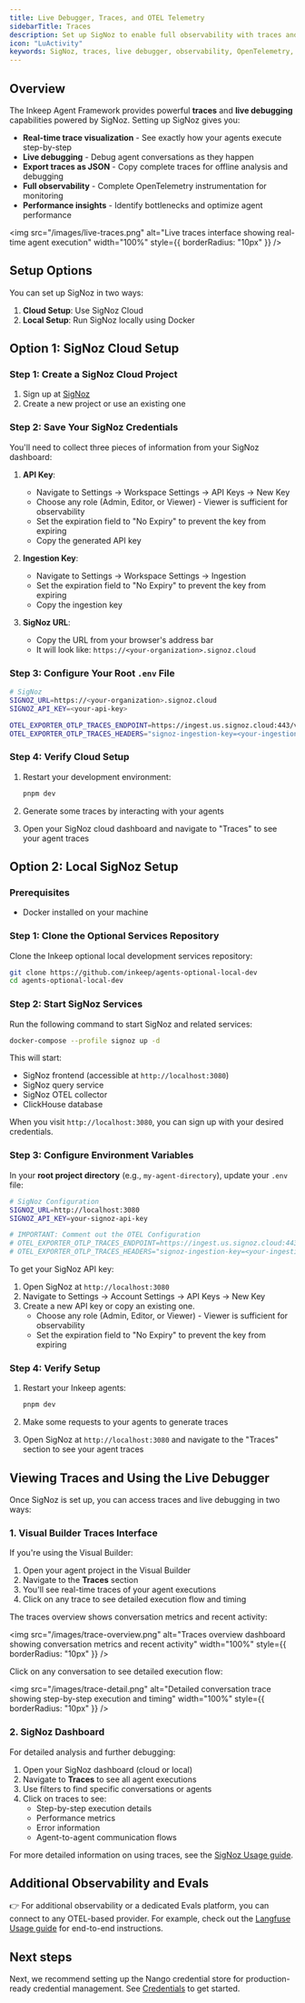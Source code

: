 ```yaml
---
title: Live Debugger, Traces, and OTEL Telemetry 
sidebarTitle: Traces
description: Set up SigNoz to enable full observability with traces and live debugging capabilities for your agents.
icon: "LuActivity"
keywords: SigNoz, traces, live debugger, observability, OpenTelemetry, monitoring, distributed tracing, debugging, copy trace, export trace, JSON export
---
```


## Overview

The Inkeep Agent Framework provides powerful **traces** and **live debugging** capabilities powered by SigNoz. Setting up SigNoz gives you:

- **Real-time trace visualization** - See exactly how your agents execute step-by-step
- **Live debugging** - Debug agent conversations as they happen
- **Export traces as JSON** - Copy complete traces for offline analysis and debugging
- **Full observability** - Complete OpenTelemetry instrumentation for monitoring
- **Performance insights** - Identify bottlenecks and optimize agent performance

<img
  src="/images/live-traces.png"
  alt="Live traces interface showing real-time agent execution"
  width="100%"
  style={{ borderRadius: "10px" }}
/>

## Setup Options

You can set up SigNoz in two ways:

1. **Cloud Setup**: Use SigNoz Cloud
2. **Local Setup**: Run SigNoz locally using Docker 

## Option 1: SigNoz Cloud Setup

<YouTubeVideo videoId="F8n6427hjUE" title="SigNoz Cloud Setup" caption="Visual guide to the SigNoz Cloud Setup steps" />

### Step 1: Create a SigNoz Cloud Project

1. Sign up at [SigNoz](https://signoz.io/teams/)
2. Create a new project or use an existing one

### Step 2: Save Your SigNoz Credentials

You'll need to collect three pieces of information from your SigNoz dashboard:

1. **API Key**: 
   - Navigate to Settings → Workspace Settings → API Keys → New Key
   - Choose any role (Admin, Editor, or Viewer) - Viewer is sufficient for observability
   - Set the expiration field to "No Expiry" to prevent the key from expiring
   - Copy the generated API key

2. **Ingestion Key**:
   - Navigate to Settings → Workspace Settings → Ingestion
   - Set the expiration field to "No Expiry" to prevent the key from expiring
   - Copy the ingestion key

3. **SigNoz URL**:
   - Copy the URL from your browser's address bar
   - It will look like: `https://<your-organization>.signoz.cloud`

### Step 3: Configure Your Root `.env` File

```bash
# SigNoz
SIGNOZ_URL=https://<your-organization>.signoz.cloud
SIGNOZ_API_KEY=<your-api-key>

OTEL_EXPORTER_OTLP_TRACES_ENDPOINT=https://ingest.us.signoz.cloud:443/v1/traces
OTEL_EXPORTER_OTLP_TRACES_HEADERS="signoz-ingestion-key=<your-ingestion-key>"
```

### Step 4: Verify Cloud Setup

1. Restart your development environment:
   ```bash
   pnpm dev
   ```

2. Generate some traces by interacting with your agents

3. Open your SigNoz cloud dashboard and navigate to "Traces" to see your agent traces

## Option 2: Local SigNoz Setup

<YouTubeVideo videoId="DWuL4AeRzAA" title="Local SigNoz Setup" caption="Visual guide to the Local SigNoz Setup steps" />

### Prerequisites

- Docker installed on your machine

### Step 1: Clone the Optional Services Repository

Clone the Inkeep optional local development services repository:

```bash
git clone https://github.com/inkeep/agents-optional-local-dev
cd agents-optional-local-dev
```

### Step 2: Start SigNoz Services

Run the following command to start SigNoz and related services:

```bash
docker-compose --profile signoz up -d
```

This will start:
- SigNoz frontend (accessible at `http://localhost:3080`)
- SigNoz query service
- SigNoz OTEL collector
- ClickHouse database

When you visit `http://localhost:3080`, you can sign up with your desired credentials.

### Step 3: Configure Environment Variables

In your **root project directory** (e.g., `my-agent-directory`), update your `.env` file:

```bash
# SigNoz Configuration
SIGNOZ_URL=http://localhost:3080
SIGNOZ_API_KEY=your-signoz-api-key

# IMPORTANT: Comment out the OTEL Configuration
# OTEL_EXPORTER_OTLP_TRACES_ENDPOINT=https://ingest.us.signoz.cloud:443/v1/traces
# OTEL_EXPORTER_OTLP_TRACES_HEADERS="signoz-ingestion-key=<your-ingestion-key>"
```

To get your SigNoz API key:

1. Open SigNoz at `http://localhost:3080`
2. Navigate to Settings → Account Settings → API Keys → New Key
3. Create a new API key or copy an existing one.
   - Choose any role (Admin, Editor, or Viewer) - Viewer is sufficient for observability
   - Set the expiration field to "No Expiry" to prevent the key from expiring

### Step 4: Verify Setup

1. Restart your Inkeep agents:
   ```bash
   pnpm dev
   ```

2. Make some requests to your agents to generate traces

3. Open SigNoz at `http://localhost:3080` and navigate to the "Traces" section to see your agent traces

## Viewing Traces and Using the Live Debugger

Once SigNoz is set up, you can access traces and live debugging in two ways:

### 1. Visual Builder Traces Interface

If you're using the Visual Builder:

1. Open your agent project in the Visual Builder
2. Navigate to the **Traces** section
3. You'll see real-time traces of your agent executions
4. Click on any trace to see detailed execution flow and timing

The traces overview shows conversation metrics and recent activity:

<img
  src="/images/trace-overview.png"
  alt="Traces overview dashboard showing conversation metrics and recent activity"
  width="100%"
  style={{ borderRadius: "10px" }}
/>

Click on any conversation to see detailed execution flow:

<img
  src="/images/trace-detail.png"
  alt="Detailed conversation trace showing step-by-step execution and timing"
  width="100%"
  style={{ borderRadius: "10px" }}
/>

<Snippet file="copy-trace.mdx"/>

### 2. SigNoz Dashboard

For detailed analysis and further debugging:

1. Open your SigNoz dashboard (cloud or local)
2. Navigate to **Traces** to see all agent executions
3. Use filters to find specific conversations or agents
4. Click on traces to see:
   - Step-by-step execution details
   - Performance metrics
   - Error information
   - Agent-to-agent communication flows



For more detailed information on using traces, see the [SigNoz Usage guide](/typescript-sdk/signoz-usage).

## Additional Observability and Evals

👉 For additional observability or a dedicated Evals platform, you can connect to any OTEL-based provider. For example, check out the [Langfuse Usage guide](/typescript-sdk/langfuse-usage) for end-to-end instructions.

## Next steps

Next, we recommend setting up the Nango credential store for production-ready credential management. See [Credentials](/typescript-sdk/credentials/overview) to get started.